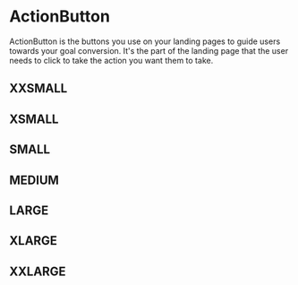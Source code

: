 
<Meta title="Example|ActionButton" />

# ActionButton
ActionButton is the buttons you use on your landing pages to guide users towards your goal conversion. It's the part of the landing page that the user needs to click to take the action you want them to take.

## XXSMALL

<Preview>
  <Story  id="stories-actionbutton--xxsmall" />
</Preview>

## XSMALL

<Preview>
  <Story  id="stories-actionbutton--xsmall" />
</Preview>

## SMALL

<Preview>
  <Story  id="stories-actionbutton--small" />
</Preview>

## MEDIUM

<Preview>
  <Story  id="stories-actionbutton--medium" />
</Preview>

## LARGE

<Preview>
  <Story  id="stories-actionbutton--large" />
</Preview>

## XLARGE

<Preview>
  <Story  id="stories-actionbutton--xlarge" />
</Preview>

## XXLARGE

<Preview>
  <Story  id="stories-actionbutton--xxlarge" />
</Preview>